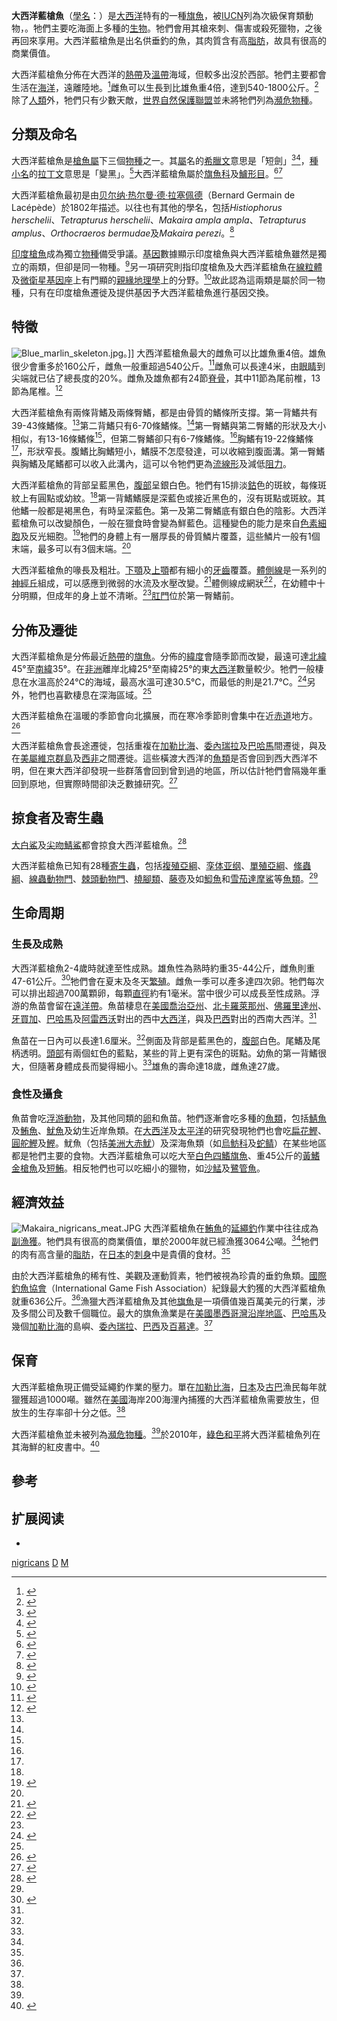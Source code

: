 {{NoteTA
|G1 = Unit
}}
{{Speciesbox 
| taxon = Makaira nigricans
| image = Atlantic blue marlin.jpg
| status = VU
|status_system = IUCN3.1
| status_ref = <ref name=IUCN>{{IUCN|id=170314 |title=''Makaira nigricans'' |assessors=Collette, B. ''et al.'' |version=2019.2 |year=2011 |accessdate=15 September 2010}} 数据库資料包含說明此物種被編入易危級別的原因</ref>
| authority = [[贝尔纳·热尔曼·德·拉塞佩德|Lacépède]], 1802
}}

'''大西洋藍槍魚'''（[[學名|學名]]：''{{lang|la|Makaira nigricans}}''）是[[大西洋|大西洋]]特有的一種[[旗魚|旗魚]]，被[[IUCN|IUCN]]列為次級保育類動物，。牠們主要吃海面上多種的[[生物|生物]]。牠們會用其槍來刺、傷害或殺死獵物，之後再回來享用。大西洋藍槍魚是出名供垂釣的魚，其肉質含有高[[脂肪|脂肪]]，故具有很高的商業價值。

大西洋藍槍魚分佈在大西洋的[[熱帶|熱帶]]及[[溫帶|溫帶]]海域，但較多出沒於西部。牠們主要都會生活在[[海洋|海洋]]，遠離陸地。<ref name=zoo>{{cite web|url=http://animals.nationalgeographic.com/animals/fish/blue-marlin.html|author=National Geographic|title=Blue Marlin|accessdate=2008-11-11|archive-date=2011-07-23|archive-url=https://web.archive.org/web/20110723135905/http://animals.nationalgeographic.com/animals/fish/blue-marlin.html|dead-url=no}}</ref>雌魚可以生長到比雄魚重4倍，達到540-1800公斤。<ref>{{Cite web|url=http://www.marlinmag.com/species/black-marlin/blacks-and-blues-21017603.html|title=Blacks and Blues - Subtle differences define the kings of the sea|author=Capt. Peter B. Wright|date=2007-11-12|accessdate=2010-02-19|deadurl=yes|archiveurl=https://web.archive.org/web/20101227121617/http://www.marlinmag.com/species/black-marlin/blacks-and-blues-21017603.html|archivedate=2010-12-27}}</ref>除了[[人類|人類]]外，牠們只有少數天敵，[[世界自然保護聯盟|世界自然保護聯盟]]並未將牠們列為[[瀕危物種|瀕危物種]]。

==分類及命名==
大西洋藍槍魚是[[槍魚屬|槍魚屬]]下三個[[物種|物種]]之一。其[[屬|屬]]名的[[希臘文|希臘文]]意思是「短劍」<ref>{{cite web|url=http://books.google.com/books?id=3lCQPKCUUf4C&pg=PA1576&lpg=PA1576&dq=Greek+etymology+of+machaera&source=web&ots=vW5H-9DiD6&sig=1NhCUxEAsGpVd53bxXgTW4RVj-c&hl=en&sa=X&oi=book_result&resnum=1&ct=result#PPA1576,M1|author=CRC|title=CRC World Dictionary of Plant Names|accessdate=2009-01-29}}</ref><ref>{{cite web|url=http://www.indo-european.nl/cgi-bin/response.cgi?root=leiden&morpho=0&basename=\data\ie\ohg&first=2061|author=Koebler|title=Old High German Etymological Database (Koebler)|accessdate=2009-02-15|archive-date=2007-08-15|archive-url=https://archive.today/20070815101212/http://www.indo-european.nl/cgi-bin/response.cgi?root=leiden&morpho=0&basename=%5Cdata%5Cie%5Cohg&first=2061|dead-url=yes}}</ref>，[[種小名|種小名]]的[[拉丁文|拉丁文]]意思是「變黑」。<ref>{{cite journal en|url=http://www.mycologia.org/cgi/content/full/96/3/650|journal=Mycologia|title=New Species of Clavulina from Guyana|accessdate=2009-02-07|volume=96|issue=3|pages=650|author=Thacker, Jason R.; Henkel, Terry W|date=1 May 2004|archive-date=2011-09-30|archive-url=https://web.archive.org/web/20110930081658/http://www.mycologia.org/cgi/content/full/96/3/650|dead-url=no}}</ref>大西洋藍槍魚屬於[[旗魚科|旗魚科]]及[[鱸形目|鱸形目]]。<ref name=VT>{{cite web|url=http://www.fishbase.org/Summary/SpeciesSummary.php?id=216|publisher=FishBase|title=Makaira nigricans Atlantic blue marlin|accessdate=2008-11-15|archive-date=2012-03-06|archive-url=https://web.archive.org/web/20120306205155/http://www.fishbase.org/summary/speciessummary.php?id=216|dead-url=no}}</ref><ref name=million>{{cite web|url=http://www.cbif.gc.ca/pls/itisca/taxastep?king=every&p_action=containing&taxa=Makaira+nigricans|publisher=ITIS|title=Scientific Name: ''Makaira nigricans'' Lacepède, 1802|accessdate=2009-01-25|deadurl=yes|archiveurl=https://web.archive.org/web/20140907080450/http://www.cbif.gc.ca/pls/itisca/taxastep?king=every&p_action=containing&taxa=Makaira+nigricans|archivedate=2014-09-07}}</ref>

大西洋藍槍魚最初是由[[贝尔纳·热尔曼·德·拉塞佩德|贝尔纳·热尔曼·德·拉塞佩德]]（Bernard Germain de Lacépède）於1802年描述。以往也有其他的學名，包括''Histiophorus herschelii''、''Tetrapturus herschelii''、''Makaira ampla ampla''、''Tetrapturus amplus''、''Orthocraeros bermudae''及''Makaira perezi''。<ref name=marlin>{{cite web|url=http://www.flmnh.ufl.edu/fish/Gallery/Descript/BlueMarlin/BlueMarlin.html|author=Florida Museum of Natural History|title=Atlantic Blue Marlin|accessdate=2009-01-29|archive-date=2009-01-26|archive-url=https://web.archive.org/web/20090126222448/http://flmnh.ufl.edu/fish/Gallery/Descript/BlueMarlin/BlueMarlin.html|dead-url=no}}</ref>

[[印度槍魚|印度槍魚]]成為獨立[[物種|物種]]備受爭議。[[基因|基因]]數據顯示印度槍魚與大西洋藍槍魚雖然是獨立的兩類，但卻是同一物種。<ref>{{cite journal en|url=http://jhered.oxfordjournals.org/cgi/reprint/89/5/427|title=Molecular Insights Into the Population Structures of Cosmopolitan Marine Fishes|author=J. E. Graves|year=1998|journal=Journal of Heredity|volume=89|issue=5|pages=427–437|doi=10.1093/jhered/89.5.427|access-date=2010-02-19|archive-date=2013-04-15|archive-url=https://archive.today/20130415131415/http://jhered.oxfordjournals.org/cgi/reprint/89/5/427|dead-url=no}}</ref>另一項研究則指印度槍魚及大西洋藍槍魚在[[線粒體|線粒體]]及[[微衛星|微衛星]][[基因座|基因座]]上有門顯的[[親緣地理學|親緣地理學]]上的分野。<ref>{{cite journal en|url=http://www.blackwell-synergy.com/links/doi/10.1046%2Fj.1365-294X.2001.01270.x|title=Reconciling patterns of inter-ocean molecular variance from four classes of molecular markers in blue marlin (''Makaira nigricans'')|author=V. P. Buonaccorsi, J. R. Mcdowell & J. E. Graves|year=2001|journal=Molecular Ecology|volume=10|issue=5|pages=1179–1196|doi=10.1046/j.1365-294X.2001.01270.x|doi_brokendate=2009-04-11|deadurl=yes|archiveurl=https://archive.is/20120724033824/http://www.blackwell-synergy.com/links/doi/10.1046/j.1365-294X.2001.01270.x|archivedate=2012-07-24|access-date=2010-02-19}}</ref>故此認為這兩類是屬於同一物種，只有在印度槍魚遷徙及提供基因予大西洋藍槍魚進行基因交換。

==特徵==

[[Image:Blue_marlin_skeleton.jpg|thumb]]。]]
大西洋藍槍魚最大的雌魚可以比雄魚重4倍。雄魚很少會重多於160公斤，雌魚一般重超過540公斤。<ref name=ummz>{{cite web|url=http://animaldiversity.ummz.umich.edu/site/accounts/information/Makaira_nigricans.html|publisher=Animal diversity web|title=Makaira nigricans|accessdate=2008-10-13|archive-date=2005-03-21|archive-url=https://web.archive.org/web/20050321205208/http://animaldiversity.ummz.umich.edu/site/accounts/information/Makaira_nigricans.html|dead-url=yes}}</ref>雌魚可以長達4米，由[[眼睛|眼睛]]到尖端就已佔了總長度的20%。雌魚及雄魚都有24節[[脊骨|脊骨]]，其中11節為尾前椎，13節為尾椎。<ref name=yummy>{{cite web|url=ftp://ftp.fao.org/docrep/fao/009/ac480e/AC480E06.pdf|format=PDF|publisher= FAO Species Identification and Data Programme|title=Vol. 5. Billfishes Of The World|accessdate=2008-11-11}}</ref>

大西洋藍槍魚有兩條背鰭及兩條臀鰭，都是由骨質的鰭條所支撐。第一背鰭共有39-43條鰭條。<ref name="yummy"/>第二背鰭只有6-70條鰭條。<ref name="yummy"/>第一臀鰭與第二臀鰭的形狀及大小相似，有13-16條鰭條<ref name="yummy"/>，但第二臀鰭卻只有6-7條鰭條。<ref name="yummy"/>胸鰭有19-22條鰭條<ref name="yummy"/>，形狀窄長。腹鰭比胸鰭短小，鰭膜不怎麼發達，可以收縮到腹面溝。第一臀鰭與胸鰭及尾鰭都可以收入此溝內，這可以令牠們更為[[流線形|流線形]]及減低[[阻力|阻力]]。

大西洋藍槍魚的背部呈藍黑色，[[腹部|腹部]]呈銀白色。牠們有15排淡[[鈷|鈷]]色的斑紋，每條斑紋上有圓點或幼紋。<ref name="yummy"/>第一背鰭鰭膜是深藍色或接近黑色的，沒有斑點或斑紋。其他鰭一般都是褐黑色，有時呈深藍色。第一及第二臀鰭底有銀白色的陰影。大西洋藍槍魚可以改變顏色，一般在獵食時會變為鮮藍色。這種變色的能力是來自[[色素細胞|色素細胞]]及反光細胞。<ref>{{cite journal en|url=http://rstb.royalsocietypublishing.org/content/355/1401/1253.full.pdf+html?sid=815eb949-fc5c-4343-ac03-e5ce6af6c2aa|title=Colour vision in billfish|accessdate=2008-01-02|doi=10.1098/rstb.2000.0678|year=2000|author=A. Fritsches, Julian C. Partridge,, Kerstin|journal=Philosophical Transactions of the Royal Society B Biological Sciences|volume=355|pages=1253|archive-date=2015-11-07|archive-url=https://web.archive.org/web/20151107005444/http://rstb.royalsocietypublishing.org/content/355/1401/1253.full.pdf+html?sid=815eb949-fc5c-4343-ac03-e5ce6af6c2aa|dead-url=no}}</ref>牠們的身體上有一層厚長的骨質鱗片覆蓋，這些鱗片一般有1個末端，最多可以有3個末端。<ref name="yummy"/>

大西洋藍槍魚的喙長及粗壯。[[下顎|下顎]]及[[上顎|上顎]]都有細小的[[牙齒|牙齒]]覆蓋。[[體側線|體側線]]是一系列的[[神經丘|神經丘]]組成，可以感應到微弱的水流及水壓改變。<ref>{{cite web|url=http://www.jacobs-university.de/news/events/08232/|publisher=Jacobs University|title=The lateral line system of fish: structure, function and behavioral relevance|accessdate=2009-02-11|deadurl=yes|archiveurl=https://web.archive.org/web/20080327152504/http://www.jacobs-university.de/news/events/08232/|archivedate=2008-03-27}}</ref>體側線成網狀<ref name=mummy>{{cite web|url=http://marinebio.org/species.asp?id=386|publisher=MarineBio|title=Makaira nigricans Blue Marlin|accessdate=2009-01-25|archive-date=2013-02-05|archive-url=https://www.webcitation.org/6ED7NfbTl?url=http://marinebio.org/species.asp?id=386|dead-url=no}}</ref>，在幼體中十分明顯，但成年的身上並不清晰。<ref name=yummy/>[[肛門|肛門]]位於第一臀鰭前。

==分佈及遷徙==
大西洋藍槍魚是分佈最近[[熱帶|熱帶]]的[[旗魚|旗魚]]。分佈的[[緯度|緯度]]會隨季節而改變，最遠可達[[北緯|北緯]]45°至[[南緯|南緯]]35°。在[[非洲|非洲]]離岸北緯25°至南緯25°的東[[大西洋|大西洋]]數量較少。牠們一般棲息在水溫高於24℃的海域，最高水溫可達30.5℃，而最低的則是21.7℃。<ref name=blue>{{cite web|url=http://ia341033.us.archive.org/0/items/proceedingsofint03inte/proceedingsofint03inte.pdf|format=PDF|publisher=NOAA Department of Commerce|title=Proceedings of the International Billfish Symposium|accessdate=2008-11-15}}</ref>另外，牠們也喜歡棲息在深海區域。<ref name="yummy"/>

大西洋藍槍魚在溫暖的季節會向北擴展，而在寒冷季節則會集中在近[[赤道|赤道]]地方。<ref>{{cite web|url=http://www.sefsc.noaa.gov/PDFdocs/Luckhurst.et al.Bull.Mar.Sci.2006.BUM.pdf|format=PDF|title=Evidence Of Blue Marlin (Makaira nigricans) Spawning In Bermuda Waters And Elevated Mercury Levels In Large Specimens|accessdate=2008-11-15}}</ref>

大西洋藍槍魚會長途遷徙，包括重複在[[加勒比海|加勒比海]]、[[委內瑞拉|委內瑞拉]]及[[巴哈馬|巴哈馬]]間遷徙，與及在[[美屬維京群島|美屬維京群島]]及[[西非|西非]]之間遷徙。這些橫渡大西洋的[[魚類|魚類]]是否會回到西大西洋不明，但在東大西洋卻發現一些群落會回到曾到過的地區，所以估計牠們會隔幾年重回到原地，但實際時間卻決乏數據研究。<ref>{{cite web|url=http://spo.nmfs.noaa.gov/mfr522/mfr5223.pdf|format=PDF|publisher=NMFS CooperativeGameFish Tagging Program|title=Blue Marlin, Makaira nigricans, Movements in the Western  North Atlantic Ocean: Results of a Cooperative Game Fish Tagging Program, 1954–88|accessdate=2008-11-17|archive-date=2016-12-09|archive-url=https://web.archive.org/web/20161209062014/http://spo.nmfs.noaa.gov/mfr522/mfr5223.pdf|dead-url=no}}</ref>

==掠食者及寄生蟲==
[[大白鯊|大白鯊]]及[[尖吻鯖鯊|尖吻鯖鯊]]都會掠食大西洋藍槍魚。<ref name=white>{{cite web|url=http://zipcodezoo.com/Animals/M/Makaira_nigricans/Default.asp|publisher=Zipcode Zoo|title=''Makaira nigricans'' (Atlantic Blue Marlin)|accessdate=2008-11-18|archive-date=2013-02-05|archive-url=https://www.webcitation.org/6ED7S6eqq?url=http://zipcodezoo.com/Animals/M/Makaira_nigricans/Default.asp|dead-url=no}}</ref>

大西洋藍槍魚已知有28種[[寄生蟲|寄生蟲]]，包括[[複殖亞綱|複殖亞綱]]、[[孪体亚纲|孪体亚纲]]、[[單殖亞綱|單殖亞綱]]、[[絛蟲綱|絛蟲綱]]、[[線蟲動物門|線蟲動物門]]、[[棘頭動物門|棘頭動物門]]、[[橈腳類|橈腳類]]、[[藤壺|藤壺]]及如[[鮣魚|鮣魚]]和[[雪茄達摩鯊|雪茄達摩鯊]]等[[魚類|魚類]]。<ref name="white"/>

==生命周期==
===生長及成熟===

大西洋藍槍魚2-4歲時就達至性成熟。雄魚性為熟時約重35-44公斤，雌魚則重47-61公斤。<ref>{{cite web|url=http://www.flmnh.ufl.edu/fish/Gallery/Descript/BlueMarlin/BlueMarlin.html|publisher=ICCAT|title=Prelimary Results on Reproductive Biology of Blue Marlin, ''Makaira Nigricans'' (LACÉPÈDE, 1803) in the Tropical Western Atlantic Ocean|accessdate=2009-01-20|archive-date=2009-01-26|archive-url=https://web.archive.org/web/20090126222448/http://flmnh.ufl.edu/fish/Gallery/Descript/BlueMarlin/BlueMarlin.html|dead-url=no}}</ref>牠們會在夏末及冬天[[繁殖|繁殖]]。雌魚一季可以產多達四次卵。牠們每次可以排出超過700萬顆卵，每顆[[直徑|直徑]]約有1毫米。當中很少可以成長至性成熟。浮游的魚苗會留在[[遠洋帶|遠洋帶]]。魚苗棲息在[[美國|美國]][[喬治亞州|喬治亞州]]、[[北卡羅萊那州|北卡羅萊那州]]、[[佛羅里達州|佛羅里達州]]、[[牙買加|牙買加]]、[[巴哈馬|巴哈馬]]及[[阿雷西沃|阿雷西沃]]對出的西中[[大西洋|大西洋]]，與及[[巴西|巴西]]對出的西南大西洋。<ref name=ummz/>

魚苗在一日內可以長達1.6厘米。<ref name=ummz/>側面及背部是藍黑色的，[[腹部|腹部]]白色。尾鰭及尾柄透明。[[頭部|頭部]]有兩個虹色的藍點，某些的背上更有深色的斑點。幼魚的第一背鰭很大，但隨著身體成長而變得細小。<ref name="marlin"/>雄魚的壽命達18歲，雌魚達27歲。

===食性及攝食===
魚苗會吃[[浮游動物|浮游動物]]，及其他同類的[[卵|卵]]和魚苗。牠們逐漸會吃多種的[[魚類|魚類]]，包括[[鯖魚|鯖魚]]及[[鮪魚|鮪魚]]、[[魷魚|魷魚]]及幼生近岸魚類。在[[大西洋|大西洋]]及[[太平洋|太平洋]]的研究發現牠們也會吃[[扁花鰹|扁花鰹]]、[[圓舵鰹|圓舵鰹]]及[[鰹|鰹]]。魷魚（包括[[美洲大赤魷|美洲大赤魷]]）及深海魚類（如[[烏魴科|烏魴科]]及[[蛇鲭|蛇鲭]]）在某些地區都是牠們主要的食物。大西洋藍槍魚可以吃大至[[白色四鰭旗魚|白色四鰭旗魚]]、重45公斤的[[黃鰭金槍魚|黃鰭金槍魚]]及[[短鮪|短鮪]]。相反牠們也可以吃細小的獵物，如[[沙鯭|沙鯭]]及[[鷺管魚|鷺管魚]]。

==經濟效益==
[[Image:Makaira_nigricans_meat.JPG|thumb]]
大西洋藍槍魚在[[鮪魚|鮪魚]]的[[延繩釣|延繩釣]]作業中往往成為[[副漁獲|副漁獲]]。牠們具有很高的商業價值，單於2000年就已經漁獲3064公噸。<ref name=ummz/>牠們的肉有高含量的[[脂肪|脂肪]]，在[[日本|日本]]的[[刺身|刺身]]中是貴價的食材。<ref name=ummz/>

由於大西洋藍槍魚的稀有性、美觀及運動質素，牠們被視為珍貴的垂釣魚類。[[國際釣魚協會|國際釣魚協會]]（International Game Fish Association）紀錄最大釣獲的大西洋藍槍魚就重636公斤。<ref name="marlin"/>漁獵大西洋藍槍魚及其他[[旗魚|旗魚]]是一項價值幾百萬美元的行業，涉及多間公司及數千個職位。最大的旗魚漁業是在[[美國墨西哥灣沿岸地區|美國墨西哥灣沿岸地區]]、[[巴哈馬|巴哈馬]]及幾個[[加勒比海|加勒比海]]的島嶼、[[委內瑞拉|委內瑞拉]]、[[巴西|巴西]]及[[百慕達|百慕達]]。<ref name=ummz/>

==保育==
大西洋藍槍魚現正備受延繩釣作業的壓力。單在[[加勒比海|加勒比海]]，[[日本|日本]]及[[古巴|古巴]]漁民每年就獵獲超過1000噸。雖然在[[美國|美國]]海岸200海浬內捕獲的大西洋藍槍魚需要放生，但放生的生存率卻十分之低。<ref name="marlin"/>

大西洋藍槍魚並未被列為[[瀕危物種|瀕危物種]]。<ref name="marlin"/>於2010年，[[綠色和平|綠色和平]]將大西洋藍槍魚列在其海鮮的紅皮書中。<ref>{{Cite web |url=http://www.greenpeace.org/international/seafood/red-list-of-species |title=Greenpeace International Seafood Red list |access-date=2010-02-19 |archive-date=2008-07-02 |archive-url=https://web.archive.org/web/20080702100700/http://www.greenpeace.org/international/seafood/red-list-of-species |dead-url=no }}</ref>

==參考==
{{Commons category|Makaira nigricans}}
{{reflist}}

== 扩展阅读 ==
{{refbegin}}
{{wikispecies-inline|大西洋藍槍魚}}
{{refend}}
{{reflist}}
* {{ITIS|ID=172491|taxon=''Makaira nigricans''|year=2006|date=1月30日}}
{{Taxonbar|from=Q882668}}

[[Category:枪鱼属|nigricans]]
[[Category:食用鱼|D]]
[[Category:1802年描述的魚類|M]]